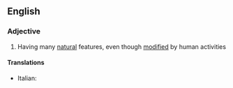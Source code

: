 ==English==

===Adjective===
{{en-adj}}

# Having many [[natural]] features, even though [[modified]] by human activities

====Translations====
{{trans-top}}
* Italian: {{t-|it|seminaturale}}
{{trans-mid}}

{{trans-bottom}}